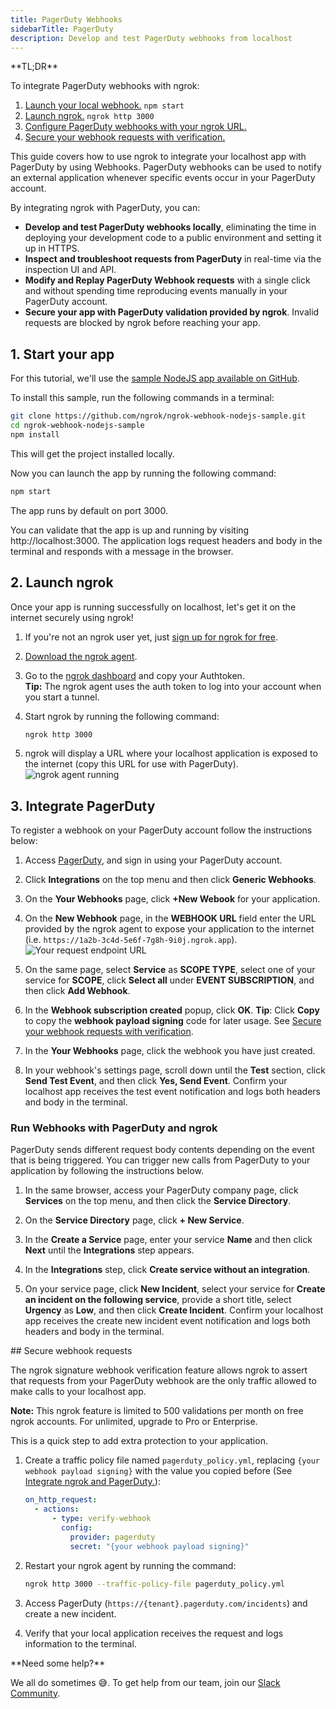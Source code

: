 ```yaml
---
title: PagerDuty Webhooks
sidebarTitle: PagerDuty
description: Develop and test PagerDuty webhooks from localhost
---
```


<Tip>
**TL;DR**



To integrate PagerDuty webhooks with ngrok:

1. [Launch your local webhook.](#start-your-app) `npm start`
1. [Launch ngrok.](#start-ngrok) `ngrok http 3000`
1. [Configure PagerDuty webhooks with your ngrok URL.](#setup-webhook)
1. [Secure your webhook requests with verification.](#security)
</Tip>

This guide covers how to use ngrok to integrate your localhost app with PagerDuty by using Webhooks.
PagerDuty webhooks can be used to notify an external application whenever specific events occur in your PagerDuty account.

By integrating ngrok with PagerDuty, you can:

- **Develop and test PagerDuty webhooks locally**, eliminating the time in deploying your development code to a public environment and setting it up in HTTPS.
- **Inspect and troubleshoot requests from PagerDuty** in real-time via the inspection UI and API.
- **Modify and Replay PagerDuty Webhook requests** with a single click and without spending time reproducing events manually in your PagerDuty account.
- **Secure your app with PagerDuty validation provided by ngrok**. Invalid requests are blocked by ngrok before reaching your app.

## 1. Start your app 

For this tutorial, we'll use the [sample NodeJS app available on GitHub](https://github.com/ngrok/ngrok-webhook-nodejs-sample).

To install this sample, run the following commands in a terminal:

```bash
git clone https://github.com/ngrok/ngrok-webhook-nodejs-sample.git
cd ngrok-webhook-nodejs-sample
npm install
```

This will get the project installed locally.

Now you can launch the app by running the following command:

```bash
npm start
```

The app runs by default on port 3000.

You can validate that the app is up and running by visiting http://localhost:3000. The application logs request headers and body in the terminal and responds with a message in the browser.

## 2. Launch ngrok 

Once your app is running successfully on localhost, let's get it on the internet securely using ngrok!

1. If you're not an ngrok user yet, just [sign up for ngrok for free](https://ngrok.com/signup).

1. [Download the ngrok agent](https://download.ngrok.com).

1. Go to the [ngrok dashboard](https://dashboard.ngrok.com) and copy your Authtoken. <br />
   **Tip:** The ngrok agent uses the auth token to log into your account when you start a tunnel.
1. Start ngrok by running the following command:

   ```bash
   ngrok http 3000
   ```

1. ngrok will display a URL where your localhost application is exposed to the internet (copy this URL for use with PagerDuty).
   ![ngrok agent running](../img/twilio/img/launch_ngrok_tunnel.png)

## 3. Integrate PagerDuty 

To register a webhook on your PagerDuty account follow the instructions below:

1. Access [PagerDuty](https://www.pagerduty.com/), and sign in using your PagerDuty account.

1. Click **Integrations** on the top menu and then click **Generic Webhooks**.

1. On the **Your Webhooks** page, click **+New Webook** for your application.

1. On the **New Webhook** page, in the **WEBHOOK URL** field enter the URL provided by the ngrok agent to expose your application to the internet (i.e. `https://1a2b-3c4d-5e6f-7g8h-9i0j.ngrok.app`).
   ![Your request endpoint URL](../img/pagerduty/img/ngrok_url_configuration_pagerduty.png)

1. On the same page, select **Service** as **SCOPE TYPE**, select one of your service for **SCOPE**, click **Select all** under **EVENT SUBSCRIPTION**, and then click **Add Webhook**.

1. In the **Webhook subscription created** popup, click **OK**.
   **Tip**: Click **Copy** to copy the **webhook payload signing** code for later usage. See [Secure your webhook requests with verification](#security).

1. In the **Your Webhooks** page, click the webhook you have just created.

1. In your webhook's settings page, scroll down until the **Test** section, click **Send Test Event**, and then click **Yes, Send Event**.
   Confirm your localhost app receives the test event notification and logs both headers and body in the terminal.

### Run Webhooks with PagerDuty and ngrok

PagerDuty sends different request body contents depending on the event that is being triggered.
You can trigger new calls from PagerDuty to your application by following the instructions below.

1. In the same browser, access your PagerDuty company page, click **Services** on the top menu, and then click the **Service Directory**.

1. On the **Service Directory** page, click **+ New Service**.

1. In the **Create a Service** page, enter your service **Name** and then click **Next** until the **Integrations** step appears.

1. In the **Integrations** step, click **Create service without an integration**.

1. On your service page, click **New Incident**, select your service for **Create an incident on the following service**, provide a short title, select **Urgency** as **Low**, and then click **Create Incident**.
   Confirm your localhost app receives the create new incident event notification and logs both headers and body in the terminal.

<InspectingRequests />

<ReplayingRequests />
## Secure webhook requests 

The ngrok signature webhook verification feature allows ngrok to assert that requests from your PagerDuty webhook are the only traffic allowed to make calls to your localhost app.

**Note:** This ngrok feature is limited to 500 validations per month on free ngrok accounts. For unlimited, upgrade to Pro or Enterprise.

This is a quick step to add extra protection to your application.

1. Create a traffic policy file named `pagerduty_policy.yml`, replacing `{your webhook payload signing}` with the value you copied before (See [Integrate ngrok and PagerDuty.](#setup-webhook)):

   ```yaml
   on_http_request:
     - actions:
         - type: verify-webhook
           config:
             provider: pagerduty
             secret: "{your webhook payload signing}"
   ```

1. Restart your ngrok agent by running the command:

   ```bash
   ngrok http 3000 --traffic-policy-file pagerduty_policy.yml
   ```

1. Access PagerDuty (`https://{tenant}.pagerduty.com/incidents`) and create a new incident.

1. Verify that your local application receives the request and logs information to the terminal.
<Info>
**Need some help?**



We all do sometimes 😅. To get help from our team, join our [Slack Community](https://ngrok.com/slack).
</Info>
